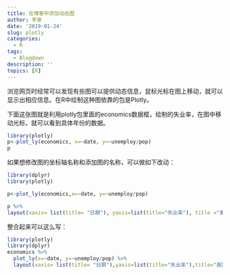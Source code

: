 ```yaml
---
title: 在博客中添加动态图
author: 李泉
date: '2019-01-24'
slug: plotly
categories:
  - R
tags:
  - Blogdown
description: ''
topics: [R]
---
```


浏览网页时经常可以发现有些图可以提供动态信息，鼠标光标在图上移动，就可以显示出相应信息。在R中绘制这种图依靠的包是Plotly。

下面这张图就是利用plotly包里面的economics数据框，绘制的失业率，在图中移动光标，就可以看到具体年份的数据。

```r
library(plotly)
p<-plot_ly(economics, x=~date, y=~unemploy/pop)
p
```

如果想修改图的坐标轴名称和添加图的名称，可以做如下改动：

```r
library(dplyr)
library(plotly)

p<-plot_ly(economics,x=~date, y=~unemploy/pop)

p %>%
layout(xaxis= list(title= "日期"), yaxis=list(title="失业率"), title ="美国失业率")

```

整合起来可以这么写：

```r
library(plotly)
library(dplyr)
economics %>%
  plot_ly(x=~date, y=~unemploy/pop) %>%
  layout(xaxis= list(title= "日期"),yaxis=list(title="失业率"),title="美国失业率")
```

